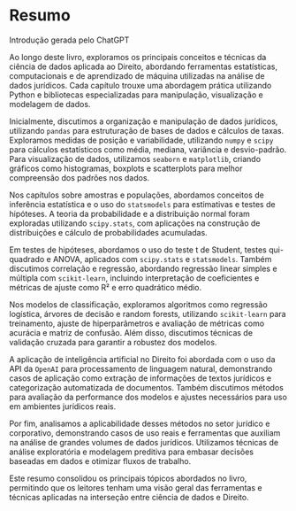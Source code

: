 # Resumo

::: {callout-note}

Introdução gerada pelo ChatGPT

:::

Ao longo deste livro, exploramos os principais conceitos e técnicas da ciência de dados aplicada ao Direito, abordando ferramentas estatísticas, computacionais e de aprendizado de máquina utilizadas na análise de dados jurídicos. Cada capítulo trouxe uma abordagem prática utilizando Python e bibliotecas especializadas para manipulação, visualização e modelagem de dados.

Inicialmente, discutimos a organização e manipulação de dados jurídicos, utilizando `pandas` para estruturação de bases de dados e cálculos de taxas. Exploramos medidas de posição e variabilidade, utilizando `numpy` e `scipy` para cálculos estatísticos como média, mediana, variância e desvio-padrão. Para visualização de dados, utilizamos `seaborn` e `matplotlib`, criando gráficos como histogramas, boxplots e scatterplots para melhor compreensão dos padrões nos dados.

Nos capítulos sobre amostras e populações, abordamos conceitos de inferência estatística e o uso do `statsmodels` para estimativas e testes de hipóteses. A teoria da probabilidade e a distribuição normal foram exploradas utilizando `scipy.stats`, com aplicações na construção de distribuições e cálculo de probabilidades acumuladas.

Em testes de hipóteses, abordamos o uso do teste t de Student, testes qui-quadrado e ANOVA, aplicados com `scipy.stats` e `statsmodels`. Também discutimos correlação e regressão, abordando regressão linear simples e múltipla com `scikit-learn`, incluindo interpretação de coeficientes e métricas de ajuste como R² e erro quadrático médio.

Nos modelos de classificação, exploramos algoritmos como regressão logística, árvores de decisão e random forests, utilizando `scikit-learn` para treinamento, ajuste de hiperparâmetros e avaliação de métricas como acurácia e matriz de confusão. Além disso, discutimos técnicas de validação cruzada para garantir a robustez dos modelos.

A aplicação de inteligência artificial no Direito foi abordada com o uso da API da `OpenAI` para processamento de linguagem natural, demonstrando casos de aplicação como extração de informações de textos jurídicos e categorização automatizada de documentos. Também discutimos métodos para avaliação da performance dos modelos e ajustes necessários para uso em ambientes jurídicos reais.

Por fim, analisamos a aplicabilidade desses métodos no setor jurídico e corporativo, demonstrando casos de uso reais e ferramentas que auxiliam na análise de grandes volumes de dados jurídicos. Utilizamos técnicas de análise exploratória e modelagem preditiva para embasar decisões baseadas em dados e otimizar fluxos de trabalho.

Este resumo consolidou os principais tópicos abordados no livro, permitindo que os leitores tenham uma visão geral das ferramentas e técnicas aplicadas na interseção entre ciência de dados e Direito.

